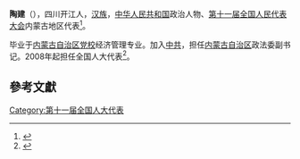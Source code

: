 '''陶建'''（{{bd|1957年||}}），四川开江人，[[汉族|汉族]]，[[中华人民共和国|中华人民共和国]]政治人物、[[第十一届全国人民代表大会|第十一届全国人民代表大会]]内蒙古地区代表<ref>{{cite web|author=新华网|title=第十一届全国人大代表|url=http://news.xinhuanet.com/ziliao/2008-03/03/content_7708230.htm?node=36628|publisher=新华网|accessdate=2014-01-07|archive-date=2014-01-10|archive-url=https://web.archive.org/web/20140110211415/http://news.xinhuanet.com/ziliao/2008-03/03/content_7708230.htm?node=36628|dead-url=no}}</ref>。

毕业于[[内蒙古自治区党校|内蒙古自治区党校]]经济管理专业。加入[[中共|中共]]，担任[[内蒙古自治区|内蒙古自治区]]政法委副书记。2008年起担任全国人大代表<ref>{{cite news|title=全国人大代表信息-陶建|url= http://210.82.31.1:8084/delegate/viewDelegate.action?dbid=110342|accessdate=2013-04-05|newspaper=全国人大网|archive-url=https://web.archive.org/web/20140222012532/http://www.npc.gov.cn/delegate/viewDelegate.action?dbid=110342|archive-date=2014-02-22|dead-url=yes}}</ref>。

==參考文獻==
{{reflist}}
[[Category:第十一届全国人大代表|Category:第十一届全国人大代表]]